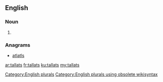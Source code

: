 ==English==

===Noun===
{{head|en}}

# {{plural of|tallat}}

===Anagrams===
* [[atlatls#English|atlatls]]

[[Category:English plurals]][[Category:English plurals using obsolete wikisyntax]]

[[ar:tallats]]
[[fr:tallats]]
[[ku:tallats]]
[[my:tallats]]